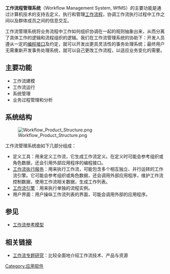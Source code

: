 '''工作流程管理系统'''（Workflow Management System, WfMS）的主要功能是通过计算机技术的支持去定义、执行和管理[[工作流程|工作流程]]，协调工作流执行过程中工作之间以及群体成员之间的信息交互。 

工作流管理系统将业务流程中工作如何组织协调在一起的规则抽象出来，从而分离了具体工作的逻辑和流程组织的逻辑。我们在工作流管理系统的协助下：开发人员遵从一定的[[编程接口|编程接口]]及约定，就可以开发出更具灵活性的事务处理系统；最终用户无需重新开发事务处理系统，就可以自己更改工作流程，以适应业务变化的需要。

==主要功能==
*工作流建模
*工作流运行
*系统管理
*业务过程管理和分析

==系统结构==

[[File:Workflow_Product_Structure.png|thumb]]

工作流管理系统由如下几部分组成：
*定义工具：用来定义工作流，它生成工作流定义。在定义时可能会参考组织或角色数据，还会引用外部应用程序的编程接口。
*[[工作流执行服务|工作流执行服务]]：用来执行工作流，可能包含多个相互独立、并行运转的工作流引擎。它可能会参考组织或角色数据，还会调用外部应用程序，维护工作流控制数据，使用工作流相关数据，生成工作列表。
*[[工作流引擎|工作流引擎]]：用来执行单独的流程实例。
*用户界面：用户操纵工作流列表的界面，可能会调用外部的应用程序。

==参见==
*[[工作流参考模型|工作流参考模型]]

[[Category:应用软件|Category:应用软件]]

==相关链接==
*[https://web.archive.org/web/20050507164317/http://www.oa789.com/workflow/workflow_index.htm 工作流专题研究]：比较全面地介绍工作流技术、产品与资源